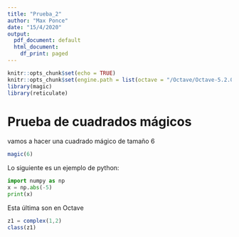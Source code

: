 ```yaml
---
title: "Prueba_2"
author: "Max Ponce"
date: "15/4/2020"
output:
  pdf_document: default
  html_document:
    df_print: paged
---
```


```r
knitr::opts_chunk$set(echo = TRUE)
knitr::opts_chunk$set(engine.path = list(octave = "/Octave/Octave-5.2.0/mingw64/bin/octave-cli-5.2.0.exe"))
library(magic)
library(reticulate)
```

# Prueba de cuadrados mágicos
vamos a hacer una cuadrado mágico de tamaño 6
```r

magic(6)
```

Lo siguiente es un ejemplo de python:

```python
import numpy as np
x = np.abs(-5)
print(x)
```

Esta última son en Octave
```octave

z1 = complex(1,2)
class(z1)

```

